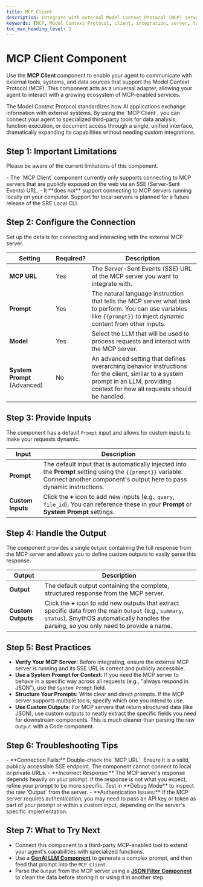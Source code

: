 ```yaml
---
title: MCP Client
description: Integrate with external Model Context Protocol (MCP) servers to extend your agent's capabilities with third-party tools and data sources.
keywords: [MCP, Model Context Protocol, client, integration, server, tool, external system]
toc_max_heading_level: 2
---
```


# MCP Client Component

Use the **MCP Client** component to enable your agent to communicate with external tools, systems, and data sources that support the Model Context Protocol (MCP). This component acts as a universal adapter, allowing your agent to interact with a growing ecosystem of MCP-enabled services.

<InfoCallout title="Why this matters">
The Model Context Protocol standardizes how AI applications exchange information with external systems. By using the `MCP Client`, you can connect your agent to specialized third-party tools for data analysis, function execution, or document access through a single, unified interface, dramatically expanding its capabilities without needing custom integrations.
</InfoCallout>

<Arcade src="https://demo.arcade.software/mFxqwnIRy91PWDmGwFcv?embed&embed_mobile=tab&embed_desktop=inline&show_copy_link=true" title="MCP Client | SmythOS"/>


<Spacer size="md" />

## Step 1: Important Limitations

Please be aware of the current limitations of this component.

<WarningCallout title="Current Limitations">
- The `MCP Client` component currently only supports connecting to MCP servers that are publicly exposed on the web via an SSE (Server-Sent Events) URL.
- It **does not** support connecting to MCP servers running locally on your computer. Support for local servers is planned for a future release of the SRE Local CLI.
</WarningCallout>

<Spacer size="md" />

## Step 2: Configure the Connection

Set up the details for connecting and interacting with the external MCP server.

| Setting          | Required?                   | Description                                                                                                                                                                                             |
|------------------|-----------------------------|---------------------------------------------------------------------------------------------------------------------------------------------------------------------------------------------------------|
| **MCP URL** | <Badge type="required">Yes</Badge> | The Server-Sent Events (SSE) URL of the MCP server you want to integrate with.                                                                                                                          |
| **Prompt** | <Badge type="required">Yes</Badge> | The natural language instruction that tells the MCP server what task to perform. You can use variables like `{{prompt}}` to inject dynamic content from other inputs.                                  |
| **Model** | <Badge type="required">Yes</Badge> | Select the LLM that will be used to process requests and interact with the MCP server.                                                                                                                   |
| **System Prompt** (Advanced) | <Badge type="optional">No</Badge>  | An advanced setting that defines overarching behavior instructions for the client, similar to a system prompt in an LLM, providing context for how all requests should be handled. |

<Spacer size="md" />

## Step 3: Provide Inputs

The component has a default `Prompt` input and allows for custom inputs to make your requests dynamic.

| Input   | Description                                                                                                                          |
|---------|--------------------------------------------------------------------------------------------------------------------------------------|
| **Prompt**| The default input that is automatically injected into the **Prompt** setting using the `{{prompt}}` variable. Connect another component's output here to pass dynamic instructions. |
| **Custom Inputs** | Click the **+** icon to add new inputs (e.g., `query`, `file_id`). You can reference these in your **Prompt** or **System Prompt** settings. |

<Spacer size="md" />

## Step 4: Handle the Output

The component provides a single `Output` containing the full response from the MCP server and allows you to define custom outputs to easily parse this response.

| Output   | Description                                                                                                                                                              |
|----------|--------------------------------------------------------------------------------------------------------------------------------------------------------------------------|
| **Output** | The default output containing the complete, structured response from the MCP server.                                                                                   |
| **Custom Outputs**| Click the **+** icon to add new outputs that extract specific data from the main `Output` (e.g., `summary`, `status`). SmythOS automatically handles the parsing, so you only need to provide a name. |

<Spacer size="md" />

## Step 5: Best Practices

- **Verify Your MCP Server:** Before integrating, ensure the external MCP server is running and its SSE URL is correct and publicly accessible.
- **Use a System Prompt for Context:** If you need the MCP server to behave in a specific way across all requests (e.g., "always respond in JSON"), use the `System Prompt` field.
- **Structure Your Prompts:** Write clear and direct prompts. If the MCP server supports multiple tools, specify which one you intend to use.
- **Use Custom Outputs:** For MCP servers that return structured data (like JSON), use custom outputs to neatly extract the specific fields you need for downstream components. This is much cleaner than parsing the raw `Output` with a Code component.

<Spacer size="md" />

## Step 6: Troubleshooting Tips

<InfoCallout title="If your MCP Client is not responding correctly...">
- **Connection Fails:** Double-check the `MCP URL`. Ensure it is a valid, publicly accessible SSE endpoint. The component cannot connect to local or private URLs.
- **Incorrect Response:** The MCP server's response depends heavily on your prompt. If the response is not what you expect, refine your prompt to be more specific. Test in **Debug Mode** to inspect the raw `Output` from the server.
- **Authentication Issues:** If the MCP server requires authentication, you may need to pass an API key or token as part of your prompt or within a custom input, depending on the server's specific implementation.
</InfoCallout>

<Spacer size="md" />

## Step 7: What to Try Next

- Connect this component to a third-party MCP-enabled tool to extend your agent's capabilities with specialized functions.
- Use a **[GenAI LLM Component](/docs/agent-studio/components/base/gen-ai-llm)** to generate a complex prompt, and then feed that prompt into the `MCP Client`.
- Parse the `Output` from the MCP server using a **[JSON Filter Component](/docs/agent-studio/components/advanced/json-filter)** to clean the data before storing it or using it in another step.
